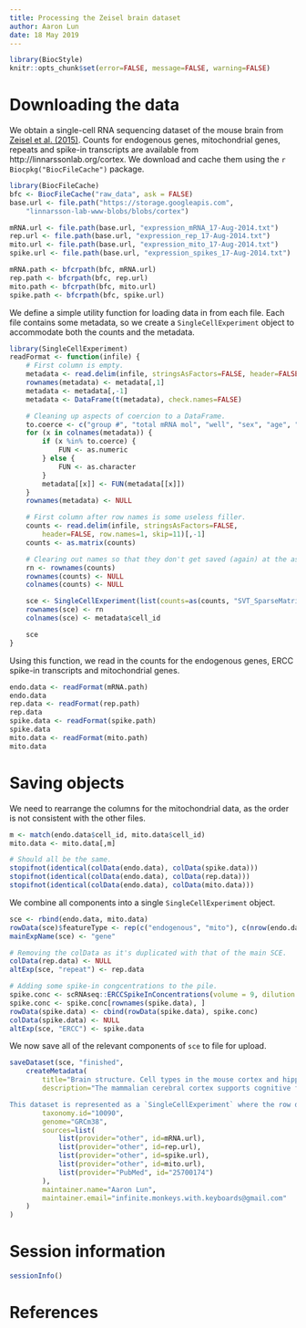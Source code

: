 ```yaml
---
title: Processing the Zeisel brain dataset
author: Aaron Lun
date: 18 May 2019
---
```


```r
library(BiocStyle)
knitr::opts_chunk$set(error=FALSE, message=FALSE, warning=FALSE)
```

# Downloading the data

We obtain a single-cell RNA sequencing dataset of the mouse brain from [Zeisel et al. (2015)](https://doi.org/10.1126/science.aaa1934).
Counts for endogenous genes, mitochondrial genes, repeats and spike-in transcripts are available from http://linnarssonlab.org/cortex.
We download and cache them using the `r Biocpkg("BiocFileCache")` package.

```r
library(BiocFileCache)
bfc <- BiocFileCache("raw_data", ask = FALSE)
base.url <- file.path("https://storage.googleapis.com",
    "linnarsson-lab-www-blobs/blobs/cortex")

mRNA.url <- file.path(base.url, "expression_mRNA_17-Aug-2014.txt")
rep.url <- file.path(base.url, "expression_rep_17-Aug-2014.txt")
mito.url <- file.path(base.url, "expression_mito_17-Aug-2014.txt")
spike.url <- file.path(base.url, "expression_spikes_17-Aug-2014.txt")

mRNA.path <- bfcrpath(bfc, mRNA.url)
rep.path <- bfcrpath(bfc, rep.url)
mito.path <- bfcrpath(bfc, mito.url)
spike.path <- bfcrpath(bfc, spike.url)
```

We define a simple utility function for loading data in from each file. 
Each file contains some metadata, so we create a `SingleCellExperiment` object to accommodate both the counts and the metadata.

```r
library(SingleCellExperiment)
readFormat <- function(infile) { 
    # First column is empty.
    metadata <- read.delim(infile, stringsAsFactors=FALSE, header=FALSE, nrow=10)[,-1]
    rownames(metadata) <- metadata[,1]
    metadata <- metadata[,-1]
    metadata <- DataFrame(t(metadata), check.names=FALSE)

    # Cleaning up aspects of coercion to a DataFrame.
    to.coerce <- c("group #", "total mRNA mol", "well", "sex", "age", "diameter")
    for (x in colnames(metadata)) {
        if (x %in% to.coerce) {
            FUN <- as.numeric
        } else {
            FUN <- as.character
        }
        metadata[[x]] <- FUN(metadata[[x]])
    }
    rownames(metadata) <- NULL

    # First column after row names is some useless filler.
    counts <- read.delim(infile, stringsAsFactors=FALSE, 
        header=FALSE, row.names=1, skip=11)[,-1] 
    counts <- as.matrix(counts)

    # Clearing out names so that they don't get saved (again) at the assay level.
    rn <- rownames(counts)
    rownames(counts) <- NULL
    colnames(counts) <- NULL

    sce <- SingleCellExperiment(list(counts=as(counts, "SVT_SparseMatrix")), colData=metadata)
    rownames(sce) <- rn
    colnames(sce) <- metadata$cell_id

    sce
}
```

Using this function, we read in the counts for the endogenous genes, ERCC spike-in transcripts and mitochondrial genes.

```r
endo.data <- readFormat(mRNA.path)
endo.data
rep.data <- readFormat(rep.path)
rep.data
spike.data <- readFormat(spike.path)
spike.data
mito.data <- readFormat(mito.path)
mito.data
```

# Saving objects

We need to rearrange the columns for the mitochondrial data, as the order is not consistent with the other files.

```r
m <- match(endo.data$cell_id, mito.data$cell_id)
mito.data <- mito.data[,m]
```

```r
# Should all be the same.
stopifnot(identical(colData(endo.data), colData(spike.data))) 
stopifnot(identical(colData(endo.data), colData(rep.data)))
stopifnot(identical(colData(endo.data), colData(mito.data)))
```

We combine all components into a single `SingleCellExperiment` object.

```r
sce <- rbind(endo.data, mito.data)
rowData(sce)$featureType <- rep(c("endogenous", "mito"), c(nrow(endo.data), nrow(mito.data)))
mainExpName(sce) <- "gene"

# Removing the colData as it's duplicated with that of the main SCE.
colData(rep.data) <- NULL
altExp(sce, "repeat") <- rep.data

# Adding some spike-in congcentrations to the pile.
spike.conc <- scRNAseq::ERCCSpikeInConcentrations(volume = 9, dilution = 20000)
spike.conc <- spike.conc[rownames(spike.data), ]
rowData(spike.data) <- cbind(rowData(spike.data), spike.conc)
colData(spike.data) <- NULL
altExp(sce, "ERCC") <- spike.data
```

We now save all of the relevant components of `sce` to file for upload.

```r
saveDataset(sce, "finished",
    createMetadata(
        title="Brain structure. Cell types in the mouse cortex and hippocampus revealed by single-cell RNA-seq",
        description="The mammalian cerebral cortex supports cognitive functions such as sensorimotor integration, memory, and social behaviors. Normal brain function relies on a diverse set of differentiated cell types, including neurons, glia, and vasculature. Here, we have used large-scale single-cell RNA sequencing (RNA-seq) to classify cells in the mouse somatosensory cortex and hippocampal CA1 region. We found 47 molecularly distinct subclasses, comprising all known major cell types in the cortex. We identified numerous marker genes, which allowed alignment with known cell types, morphology, and location. We found a layer I interneuron expressing Pax6 and a distinct postmitotic oligodendrocyte subclass marked by Itpr2. Across the diversity of cortical cell types, transcription factors formed a complex, layered regulatory code, suggesting a mechanism for the maintenance of adult cell type identity.

This dataset is represented as a `SingleCellExperiment` where the row data contains a single `featureType` field describing the type of each feature (endogenous genes or mitochondrial genes). Spike-ins and repeats are stored as separate entries in the `altExps`. Spike-in metadata is added using the ERCC concentrations, with molecule counts computed using a volume of 9 nL per cell at a dilution of 1:20000.",
        taxonomy.id="10090",
        genome="GRCm38",
        sources=list(
            list(provider="other", id=mRNA.url),
            list(provider="other", id=rep.url),
            list(provider="other", id=spike.url),
            list(provider="other", id=mito.url),
            list(provider="PubMed", id="25700174")
        ),
        maintainer.name="Aaron Lun",
        maintainer.email="infinite.monkeys.with.keyboards@gmail.com"
    )
)
```

# Session information

```r
sessionInfo()
```

# References
